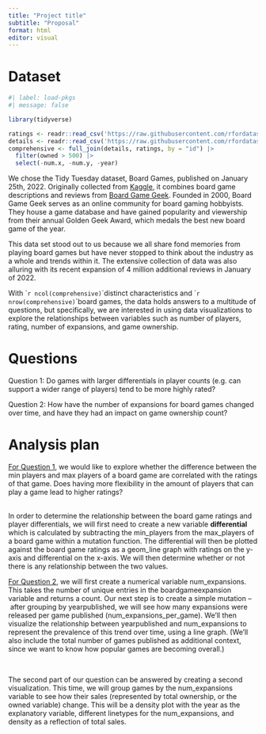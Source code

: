 ```yaml
---
title: "Project title"
subtitle: "Proposal"
format: html
editor: visual
---
```


# Dataset

```r
#| label: load-pkgs
#| message: false

library(tidyverse)

ratings <- readr::read_csv('https://raw.githubusercontent.com/rfordatascience/tidytuesday/master/data/2022/2022-01-25/ratings.csv')
details <- readr::read_csv('https://raw.githubusercontent.com/rfordatascience/tidytuesday/master/data/2022/2022-01-25/details.csv')
comprehensive <- full_join(details, ratings, by = "id") |>
  filter(owned > 500) |>
  select(-num.x, -num.y, -year)
```

We chose the Tidy Tuesday dataset, Board Games, published on January 25th, 2022. Originally collected from [Kaggle](https://www.kaggle.com/datasets/jvanelteren/boardgamegeek-reviews?select=2022-01-08.csv), it combines board game descriptions and reviews from [Board Game Geek](https://www.boardgamegeek.com/). Founded in 2000, Board Game Geek serves as an online community for board gaming hobbyists. They house a game database and have gained popularity and viewership from their annual Golden Geek Award, which medals the best new board game of the year. 

This data set stood out to us because we all share fond memories from playing board games but have never stopped to think about the industry as a whole and trends within it. The extensive collection of data was also alluring with its recent expansion of 4 million additional reviews in January of 2022. 

With \``r ncol(comprehensive)`\`distinct characteristics and \``r nrow(comprehensive)`\`board games, the data holds answers to a multitude of questions, but specifically, we are interested in using data visualizations to explore the relationships between variables such as number of players, rating, number of expansions, and game ownership.\

# Questions

Question 1: Do games with larger differentials in player counts (e.g. can support a wider range of players) tend to be more highly rated?

Question 2: How have the number of expansions for board games changed over time, and have they had an impact on game ownership count?

# Analysis plan

[For Question 1]{.underline}, we would like to explore whether the difference between the min players and max players of a board game are correlated with the ratings of that game. Does having more flexibility in the amount of players that can play a game lead to higher ratings?

\
In order to determine the relationship between the board game ratings and player differentials, we will first need to create a new variable **differential** which is calculated by subtracting the min_players from the max_players of a board game within a mutation function. The differential will then be plotted against the board game ratings as a geom_line graph with ratings on the y-axis and differential on the x-axis. We will then determine whether or not there is any relationship between the two values.

[For Question 2]{.underline}, we will first create a numerical variable num_expansions. This takes the number of unique entries in the boardgameexpansion variable and returns a count. Our next step is to create a simple mutation -- after grouping by yearpublished, we will see how many expansions were released per game published (num_expansions_per_game). We'll then visualize the relationship between yearpublished and num_expansions to represent the prevalence of this trend over time, using a line graph. (We'll also include the total number of games published as additional context, since we want to know how popular games are becoming overall.) 

\

The second part of our question can be answered by creating a second visualization. This time, we will group games by the num_expansions variable to see how their sales (represented by total ownership, or the owned variable) change. This will be a density plot with the year as the explanatory variable, different linetypes for the num_expansions, and density as a reflection of total sales.

\
\

